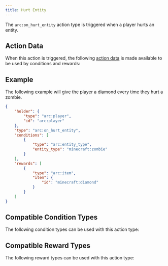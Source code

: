```yaml
---
title: Hurt Entity
---
```



The `arc:on_hurt_entity` action type is triggered when a player hurts an entity.

## Action Data

When this action is triggered, the following [action data](/docs/arc/wiki/action_data/index.mdx) is made available to be used by conditions and rewards:

<ActionDataTable actionType="hurt_entity" />

## Example

The following example will give the player a diamond every time they hurt a zombie.

```json title="data/my_datapack/arc/diamond_for_hurting_zombie.json"
{
    "holder": {
        "type": "arc:player",
        "id": "arc:player"
    },
    "type": "arc:on_hurt_entity",
    "conditions": [
        {
            "type": "arc:entity_type",
            "entity_type": "minecraft:zombie"
        }
    ],
    "rewards": [
        {
            "type": "arc:item",
            "item": {
                "id": "minecraft:diamond"
            }
        }
    ]
}
```

## Compatible Condition Types

The following condition types can be used with this action type:

<CompatibleConditionTypes actionType="hurt_entity" />

## Compatible Reward Types

The following reward types can be used with this action type:

<CompatibleRewardTypes actionType="hurt_entity" />
